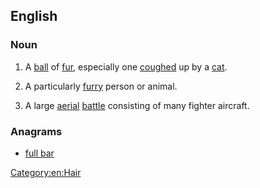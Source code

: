 ==English==

===Noun===
{{en-noun}}

# A [[ball]] of [[fur]], especially one [[cough]]ed up by a [[cat]].
# {{label|en|informal}} A particularly [[furry]] person or animal.
# {{label|en|military|slang}} A large [[aerial]] [[battle]] consisting of many fighter aircraft.

===Anagrams===
* [[full bar#English|full bar]]

[[Category:en:Hair]]